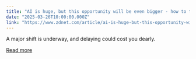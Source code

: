 ```yaml
---
title: "AI is huge, but this opportunity will be even bigger - how to take advantage today"
date: "2025-03-26T10:00:00.000Z"
link: "https://www.zdnet.com/article/ai-is-huge-but-this-opportunity-will-be-even-bigger-how-to-take-advantage-today/"
---
```


A major shift is underway, and delaying could cost you dearly.

[Read more](https://www.zdnet.com/article/ai-is-huge-but-this-opportunity-will-be-even-bigger-how-to-take-advantage-today/)
